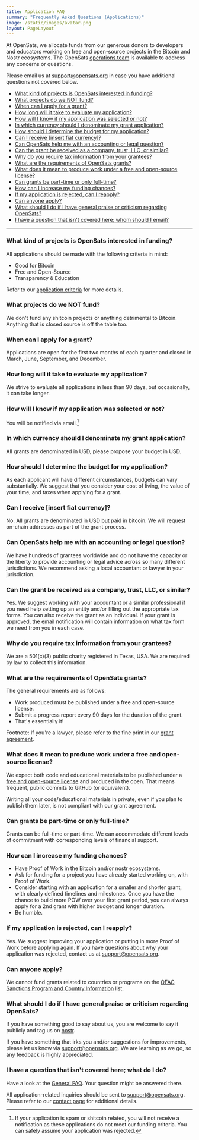 ```yaml
---
title: Application FAQ
summary: "Frequently Asked Questions (Applications)"
image: /static/images/avatar.png
layout: PageLayout
---
```


At OpenSats, we allocate funds from our generous donors to developers and
educators working on free and open-source projects in the Bitcoin and Nostr
ecosystems. The OpenSats [operations team](/about#operations) is available to
address any concerns or questions.

Please email us at support@opensats.org in case you have additional questions
not covered below.

- [What kind of projects is OpenSats interested in funding?](#what-kind-of-projects-is-opensats-interested-in-funding)
- [What projects do we NOT fund?](#what-projects-do-we-not-fund)
- [When can I apply for a grant?](#when-can-i-apply-for-a-grant)
- [How long will it take to evaluate my application?](#how-long-will-it-take-to-evaluate-my-application)
- [How will I know if my application was selected or not?](#how-will-i-know-if-my-application-was-selected-or-not)
- [In which currency should I denominate my grant application?](#in-which-currency-should-i-denominate-my-grant-application)
- [How should I determine the budget for my application?](#how-should-i-determine-the-budget-for-my-application)
- [Can I receive \[insert fiat currency\]?](#can-i-receive-insert-fiat-currency)
- [Can OpenSats help me with an accounting or legal question?](#can-opensats-help-me-with-an-accounting-or-legal-question)
- [Can the grant be received as a company, trust, LLC, or similar?](#can-the-grant-be-received-as-a-company-trust-llc-or-similar)
- [Why do you require tax information from your grantees?](#why-do-you-require-tax-information-from-your-grantees)
- [What are the requirements of OpenSats grants?](#what-are-the-requirements-of-opensats-grants)
- [What does it mean to produce work under a free and open-source license?](#what-does-it-mean-to-produce-work-under-a-free-and-open-source-license)
- [Can grants be part-time or only full-time?](#can-grants-be-part-time-or-only-full-time)
- [How can I increase my funding chances?](#how-can-i-increase-my-funding-chances)
- [If my application is rejected, can I reapply?](#if-my-application-is-rejected-can-i-reapply)
- [Can anyone apply?](#can-anyone-apply)
- [What should I do if I have general praise or criticism regarding OpenSats?](#what-should-i-do-if-i-have-general-praise-or-criticism-regarding-opensats)
- [I have a question that isn't covered here; whom should I email?](#i-have-a-question-that-isnt-covered-here-whom-should-i-email)

---

### What kind of projects is OpenSats interested in funding?

All applications should be made with the following criteria in mind:

- Good for Bitcoin
- Free and Open-Source
- Transparency & Education

Refer to our [application criteria](/apply#criteria) for more details.

### What projects do we NOT fund?

We don't fund any shitcoin projects or anything detrimental to Bitcoin. Anything
that is closed source is off the table too.

### When can I apply for a grant?

Applications are open for the first two months of each quarter and closed in
March, June, September, and December.

### How long will it take to evaluate my application?

We strive to evaluate all applications in less than 90 days, but occasionally,
it can take longer.

### How will I know if my application was selected or not?

You will be notified via email.[^fn-shitcoins]

### In which currency should I denominate my grant application?

All grants are denominated in USD, please propose your budget in USD.

### How should I determine the budget for my application?

As each applicant will have different circumstances, budgets can vary
substantially. We suggest that you consider your cost of living, the value of
your time, and taxes when applying for a grant.

### Can I receive [insert fiat currency]?

No. All grants are denominated in USD but paid in bitcoin. We will request
on-chain addresses as part of the grant process.

### Can OpenSats help me with an accounting or legal question?

We have hundreds of grantees worldwide and do not have the capacity or the
liberty to provide accounting or legal advice across so many different
jurisdictions. We recommend asking a local accountant or lawyer in your
jurisdiction.

### Can the grant be received as a company, trust, LLC, or similar?

Yes. We suggest working with your accountant or a similar professional if you
need help setting up an entity and/or filling out the appropriate tax forms. You
can also receive the grant as an individual. If your grant is approved, the email notification will contain information on what tax form we need from you in each case.

### Why do you require tax information from your grantees?

We are a 501(c)(3) public charity registered in Texas, USA. We are required by
law to collect this information.

### What are the requirements of OpenSats grants?

The general requirements are as follows:

- Work produced must be published under a free and open-source license.
- Submit a progress report every 90 days for the duration of the grant.
- That's essentially it!

Footnote: If you're a lawyer, please refer to the fine print in our [grant
agreement](/transparency).

### What does it mean to produce work under a free and open-source license?

We expect both code and educational materials to be published under a [free and
open-source license][gnu] and produced in the open. That means frequent, public
commits to GitHub (or equivalent).

[gnu]: https://www.gnu.org/licenses/license-list.html

Writing all your code/educational materials in private, even if you plan to
publish them later, is not compliant with our grant agreement.

### Can grants be part-time or only full-time?

Grants can be full-time or part-time. We can accommodate different levels of
commitment with corresponding levels of financial support.

### How can I increase my funding chances?

- Have Proof of Work in the Bitcoin and/or nostr ecosystems.
- Ask for funding for a project you have already started working on, with Proof
  of Work.
- Consider starting with an application for a smaller and shorter grant, with clearly defined timelines and milestones. Once you have the chance to build more POW over your first grant period, you can always apply for a 2nd grant with higher budget and longer duration.
- Be humble.

### If my application is rejected, can I reapply?

Yes. We suggest improving your application or putting in more Proof of Work
before applying again. If you have questions about why your application was
rejected, contact us at [support@opensats.org](mailto:support@opensats.org).

### Can anyone apply?

We cannot fund grants related to countries or programs on the [OFAC Sanctions
Program and Country
Information](https://ofac.treasury.gov/sanctions-programs-and-country-information)
list.

### What should I do if I have general praise or criticism regarding OpenSats?

If you have something good to say about us, you are welcome to say it publicly
and tag us on
[nostr](https://njump.me/npub10pensatlcfwktnvjjw2dtem38n6rvw8g6fv73h84cuacxn4c28eqyfn34f).

If you have something that irks you and/or suggestions for improvements, please
let us know via support@opensats.org. We are learning as we go, so any
feedback is highly appreciated.

### I have a question that isn't covered here; what do I do?

Have a look at the [General FAQ](/faq). Your question might be answered there.

All application-related inquiries should be sent to support@opensats.org.
Please refer to our [contact page](/contact) for additional details.

[^fn-shitcoins]: If your application is spam or shitcoin related, you will not receive a notification as these applications do not meet our funding criteria. You can safely assume your application was rejected.

